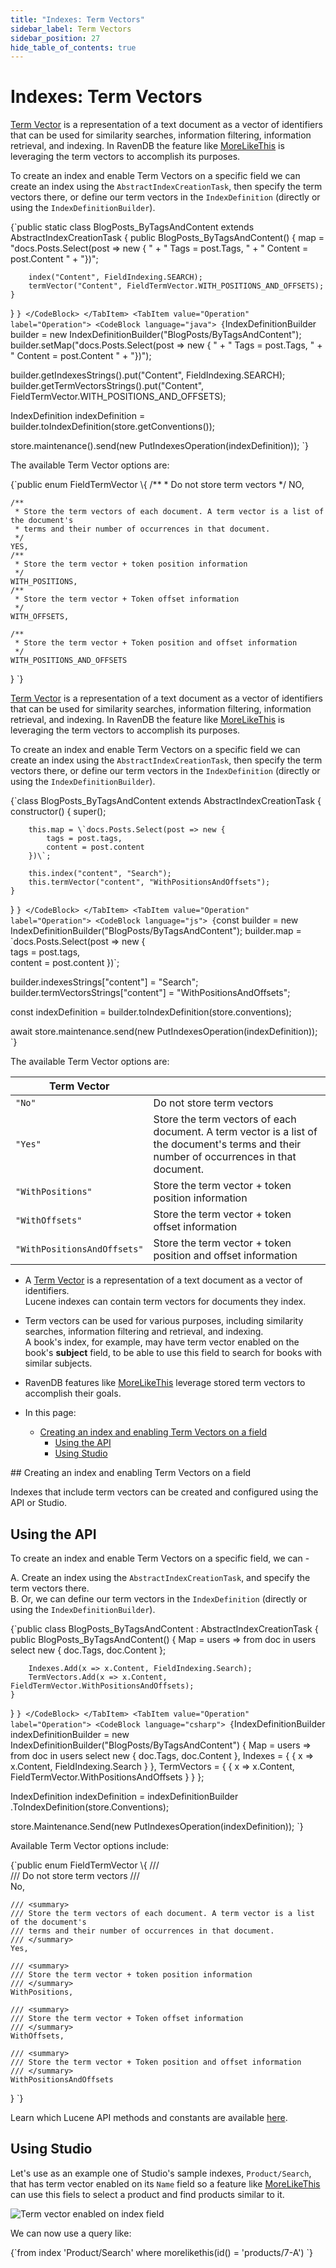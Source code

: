 ---
title: "Indexes: Term Vectors"
sidebar_label: Term Vectors
sidebar_position: 27
hide_table_of_contents: true
---




# Indexes: Term Vectors
<LanguageSwitcher supportedLanguages={supportedLanguages} />
<LanguageContent language="java">


[Term Vector](https://en.wikipedia.org/wiki/Vector_space_model) is a representation of a text document as a vector of identifiers that can be used for similarity searches, information filtering, information retrieval, and indexing. In RavenDB the feature like [MoreLikeThis](../client-api/session/querying/how-to-use-morelikethis.mdx) is leveraging the term vectors to accomplish its purposes.

To create an index and enable Term Vectors on a specific field we can create an index using  the `AbstractIndexCreationTask`, then specify the term vectors there, or define our term vectors in the `IndexDefinition` (directly or using the `IndexDefinitionBuilder`).

<Tabs groupId='languageSyntax'>
<TabItem value="AbstractIndexCreationTask" label="AbstractIndexCreationTask">
<CodeBlock language="java">
{`public static class BlogPosts_ByTagsAndContent extends AbstractIndexCreationTask {
    public BlogPosts_ByTagsAndContent() {
        map = "docs.Posts.Select(post => new { " +
            "    Tags = post.Tags, " +
            "    Content = post.Content " +
            "})";

        index("Content", FieldIndexing.SEARCH);
        termVector("Content", FieldTermVector.WITH_POSITIONS_AND_OFFSETS);
    }
}
`}
</CodeBlock>
</TabItem>
<TabItem value="Operation" label="Operation">
<CodeBlock language="java">
{`IndexDefinitionBuilder builder = new IndexDefinitionBuilder("BlogPosts/ByTagsAndContent");
builder.setMap("docs.Posts.Select(post => new { " +
    "    Tags = post.Tags, " +
    "    Content = post.Content " +
    "})");

builder.getIndexesStrings().put("Content", FieldIndexing.SEARCH);
builder.getTermVectorsStrings().put("Content", FieldTermVector.WITH_POSITIONS_AND_OFFSETS);

IndexDefinition indexDefinition = builder.toIndexDefinition(store.getConventions());

store.maintenance().send(new PutIndexesOperation(indexDefinition));
`}
</CodeBlock>
</TabItem>
</Tabs>

The available Term Vector options are:

<TabItem value="term_vectors_3" label="term_vectors_3">
<CodeBlock language="java">
{`public enum FieldTermVector \{
    /**
     * Do not store term vectors
     */
    NO,

    /**
     * Store the term vectors of each document. A term vector is a list of the document's
     * terms and their number of occurrences in that document.
     */
    YES,
    /**
     * Store the term vector + token position information
     */
    WITH_POSITIONS,
    /**
     * Store the term vector + Token offset information
     */
    WITH_OFFSETS,

    /**
     * Store the term vector + Token position and offset information
     */
    WITH_POSITIONS_AND_OFFSETS
\}
`}
</CodeBlock>
</TabItem>


</LanguageContent>
<LanguageContent language="nodejs">


[Term Vector](https://en.wikipedia.org/wiki/Vector_space_model) is a representation of a text document as a vector of identifiers that can be used for similarity searches, information filtering, information retrieval, and indexing. In RavenDB the feature like [MoreLikeThis](../client-api/session/querying/how-to-use-morelikethis.mdx) is leveraging the term vectors to accomplish its purposes.

To create an index and enable Term Vectors on a specific field we can create an index using  the `AbstractIndexCreationTask`, then specify the term vectors there, or define our term vectors in the `IndexDefinition` (directly or using the `IndexDefinitionBuilder`).

<Tabs groupId='languageSyntax'>
<TabItem value="AbstractIndexCreationTask" label="AbstractIndexCreationTask">
<CodeBlock language="js">
{`class BlogPosts_ByTagsAndContent extends AbstractIndexCreationTask {
    constructor() {
        super();

        this.map = \`docs.Posts.Select(post => new {     
            tags = post.tags,     
            content = post.content 
        })\`; 

        this.index("content", "Search");
        this.termVector("content", "WithPositionsAndOffsets");
    }
}
`}
</CodeBlock>
</TabItem>
<TabItem value="Operation" label="Operation">
<CodeBlock language="js">
{`const builder = new IndexDefinitionBuilder("BlogPosts/ByTagsAndContent");
builder.map = \`docs.Posts.Select(post => new {     
    tags = post.tags,     
    content = post.content 
})\`; 

builder.indexesStrings["content"] = "Search";
builder.termVectorsStrings["content"] = "WithPositionsAndOffsets";

const indexDefinition = builder.toIndexDefinition(store.conventions);

await store.maintenance.send(new PutIndexesOperation(indexDefinition));
`}
</CodeBlock>
</TabItem>
</Tabs>

The available Term Vector options are:

| Term Vector | |
| ----------- | - |
| `"No"` | Do not store term vectors |
| `"Yes"` | Store the term vectors of each document. A term vector is a list of the document's terms and their number of occurrences in that document. |
| `"WithPositions"` | Store the term vector + token position information |
| `"WithOffsets"` | Store the term vector + token offset information |
| `"WithPositionsAndOffsets"` | Store the term vector + token position and offset information |


</LanguageContent>
<LanguageContent language="csharp">

<Admonition type="note" title="Note">

* A [Term Vector](https://en.wikipedia.org/wiki/Vector_space_model) is a representation of a text document 
  as a vector of identifiers.  
  Lucene indexes can contain term vectors for documents they index.  
* Term vectors can be used for various purposes, including similarity searches, information filtering 
  and retrieval, and indexing.  
  A book's index, for example, may have term vector enabled on the book's **subject** field, to be able 
  to use this field to search for books with similar subjects.  
* RavenDB features like [MoreLikeThis](../client-api/session/querying/how-to-use-morelikethis.mdx) leverage 
  stored term vectors to accomplish their goals.

* In this page:
   * [Creating an index and enabling Term Vectors on a field](../indexes/using-term-vectors.mdx#creating-an-index-and-enabling-term-vectors-on-a-field)
       * [Using the API](../indexes/using-term-vectors.mdx#using-the-api)  
       * [Using Studio](../indexes/using-term-vectors.mdx#using-studio)

</Admonition>
## Creating an index and enabling Term Vectors on a field

Indexes that include term vectors can be created and configured using the API 
or Studio.  

## Using the API 

To create an index and enable Term Vectors on a specific field,  we can -  

A. Create an index using  the `AbstractIndexCreationTask`, and specify the term vectors there.  
B. Or, we can define our term vectors in the `IndexDefinition` (directly or using the `IndexDefinitionBuilder`).  

<Tabs groupId='languageSyntax'>
<TabItem value="AbstractIndexCreationTask" label="AbstractIndexCreationTask">
<CodeBlock language="csharp">
{`public class BlogPosts_ByTagsAndContent : AbstractIndexCreationTask<BlogPost>
{
    public BlogPosts_ByTagsAndContent()
    {
        Map = users => from doc in users
                       select new
                       {
                           doc.Tags,
                           doc.Content
                       };

        Indexes.Add(x => x.Content, FieldIndexing.Search);
        TermVectors.Add(x => x.Content, FieldTermVector.WithPositionsAndOffsets);
    }
}
`}
</CodeBlock>
</TabItem>
<TabItem value="Operation" label="Operation">
<CodeBlock language="csharp">
{`IndexDefinitionBuilder<BlogPost> indexDefinitionBuilder =
    new IndexDefinitionBuilder<BlogPost>("BlogPosts/ByTagsAndContent")
    {
        Map = users => from doc in users
                       select new
                       {
                           doc.Tags,
                           doc.Content
                       },
        Indexes =
        {
            { x => x.Content, FieldIndexing.Search }
        },
        TermVectors =
        {
            { x => x.Content, FieldTermVector.WithPositionsAndOffsets }
        }
    };

IndexDefinition indexDefinition = indexDefinitionBuilder
    .ToIndexDefinition(store.Conventions);

store.Maintenance.Send(new PutIndexesOperation(indexDefinition));
`}
</CodeBlock>
</TabItem>
</Tabs>

Available Term Vector options include:

<TabItem value="term_vectors_3" label="term_vectors_3">
<CodeBlock language="csharp">
{`public enum FieldTermVector
\{
    /// <summary>
    /// Do not store term vectors
    /// </summary>
    No,

    /// <summary>
    /// Store the term vectors of each document. A term vector is a list of the document's
    /// terms and their number of occurrences in that document.
    /// </summary>
    Yes,

    /// <summary>
    /// Store the term vector + token position information
    /// </summary>
    WithPositions,

    /// <summary>
    /// Store the term vector + Token offset information
    /// </summary>
    WithOffsets,

    /// <summary>
    /// Store the term vector + Token position and offset information
    /// </summary>
    WithPositionsAndOffsets
\}
`}
</CodeBlock>
</TabItem>

Learn which Lucene API methods and constants are available [here](https://lucene.apache.org/core/3_6_2/api/all/org/apache/lucene/document/Field.TermVector.html).

## Using Studio

Let's use as an example one of Studio's sample indexes, `Product/Search`, that has term vector 
enabled on its `Name` field so a feature like [MoreLikeThis](../client-api/session/querying/how-to-use-morelikethis.mdx) 
can use this fiels to select a product and find products similar to it.  

![Term vector enabled on index field](./assets/term-vector-enabled.png)

We can now use a query like:

<TabItem value="sql" label="sql">
<CodeBlock language="sql">
{`from index 'Product/Search' 
where morelikethis(id() = 'products/7-A')
`}
</CodeBlock>
</TabItem>




</LanguageContent>

<!---
### Indexes
- [Boosting](../indexes/boosting)
- [Analyzers](../indexes/using-analyzers)
- [Storing Data in Index](../indexes/storing-data-in-index)
- [Dynamic Fields](../indexes/using-dynamic-fields)


-->